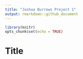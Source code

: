 ```yaml
---
title: "Joshua Burrows Project 1"
output: rmarkdown::github_document
---
```


```r
library(knitr)
opts_chunk$set(echo = TRUE)
```

# Title 